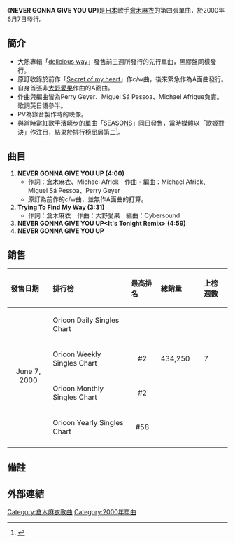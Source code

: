{{not|Never Gonna Give You Up}}
{{Single infobox
| Name = NEVER GONNA GIVE YOU UP
| Artist = [[倉木麻衣|倉木麻衣]]
| Cover = NEVER_GONNA_GIVE_YOU_UP.jpg
| from Album = [[delicious_way|delicious way]]
| B-side = Trying To Find My Way
| Released = 2000年6月7日
| Format = CD, [[Maxi_Single|Maxi Single]]
| Genre = [[J-Pop|J-Pop]]
| Length = 16分41秒
| Label = [[GIZA_studio|GIZA studio]]
| Writer         = [[倉木麻衣|倉木麻衣]]<br />[[大野愛果|大野愛果]]<br />[[Michael_Africk|Michael Africk]]<br />[[Miguel_Sá_Pessoa|Miguel Sá Pessoa]]<br />[[Perry_Geyer|Perry Geyer]]
| Producer       = [[KANONJI|KANONJI]]
| Chart position = * 週間最高順位2位（[[oricon|oricon]]）
* 2000年6月度月間順位2位（oricon）
* 2000年度年間順位58位（oricon）
| Last single    = [[Secret_of_my_heart_(單曲)|Secret of my heart]]<br />（2000年）
| This single    = '''NEVER GONNA GIVE YOU UP'''<br />（2000年）
| Next single    = [[Simply_Wonderful|Simply Wonderful]]<br />（2000年）
}}

《'''NEVER GONNA GIVE YOU UP'''》是[[日本|日本]]歌手[[倉木麻衣|倉木麻衣]]的第四張單曲，於2000年6月7日發行。

== 簡介 ==
*大熱專輯「[[delicious_way|delicious way]]」發售前三週所發行的先行單曲，黑膠盤同樣發行。
*原訂收錄於前作「[[Secret_of_my_heart_(單曲)|Secret of my heart]]」作c/w曲，後來緊急作為A面曲發行。
*自身首張非[[大野愛果|大野愛果]]作曲的A面曲。
*作曲與編曲皆為Perry Geyer、Miguel Sá Pessoa、Michael Afrique負責。歌詞英日語參半。
*PV為錄音製作時的映像。
*與當時當紅歌手[[濱崎步|濱崎步]]的單曲「[[SEASONS|SEASONS]]」同日發售，當時媒體以「歌姬對決」作注目，結果於排行榜屈居第二<ref>{{Cite web |url=http://www.musictvprogram.com/corner-ranking-2000-10-9.html |title=2000年10月9日付 シングルチャート TOP30 |access-date=2013-04-23 |archive-url=https://web.archive.org/web/20110520145530/http://musictvprogram.com/corner-ranking-2000-10-9.html |archive-date=2011-05-20 |dead-url=yes }}</ref>。

== 曲目 ==
#'''NEVER GONNA GIVE YOU UP (4:00) '''
#*作詞：倉木麻衣、Michael Africk　作曲・編曲：Michael Africk、Miguel Sá Pessoa、Perry Geyer
#*原訂為前作的c/w曲，並無作A面曲的打算。
#'''Trying To Find My Way (3:31) ''' 
#*作詞：倉木麻衣　作曲：大野愛果　編曲：Cybersound
#'''NEVER GONNA GIVE YOU UP<It's Tonight Remix> (4:59) '''
#'''NEVER GONNA GIVE YOU UP<Instrumental>'''

== 銷售 ==

{| class="wikitable" width="600px"
|- bgcolor="#CCCCCC"
!align="left"|發售日期
!align="left"|排行榜
!align="left"|最高排名
!align="left"|總銷量
!align="left"|上榜週數
|-
|align="center" rowspan="4"|June 7, 2000
|align="left"|Oricon Daily Singles Chart
|align="center"|
|align="left"|
|align="left"|
|-
|align="left"|Oricon Weekly Singles Chart
|align="center"|#2
|align="left"| 434,250　
|align="left"| 7
|-
|align="left"|Oricon Monthly Singles Chart
|align="center"|#2
|align="left"|
|align="left"|
|-
|align="left"|Oricon Yearly Singles Chart
|align="center"| #58
|align="left"|
|align="left"|
|-
|}

== 備註 ==
{{reflist}}

== 外部連結 ==
{{Kuraki Mai}}

{{DEFAULTSORT:Never Gonna Give You Up}}
[[Category:倉木麻衣歌曲|Category:倉木麻衣歌曲]]
[[Category:2000年單曲|Category:2000年單曲]]